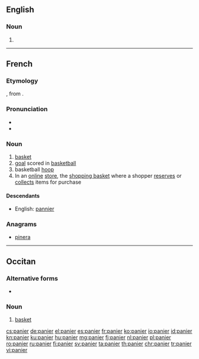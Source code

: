 ==English==

===Noun===
{{en-noun}}

# {{obsolete form of|pannier}}

----

==French==

===Etymology===
{{etyl|la|fr}} {{term|pānārium||breadbasket|lang=la}}, from {{term|panis|pānis|bread}}.

===Pronunciation===
* {{audio|Fr-panier.ogg|audio}}
* {{IPA|/pa.nje/|lang=fr}}

===Noun===
{{fr-noun|m}}

# [[basket]]
# [[goal]] scored in [[basketball]]
# basketball [[hoop]]
# In an [[online]] [[store]], the [[shopping basket]] where a shopper [[reserves]] or [[collects]] items for purchase

====Descendants====
* English: [[pannier]]

===Anagrams===
* [[pinera#French|pinera]]

----

==Occitan==

===Alternative forms===
* {{l|oc|pannier}}

===Noun===
{{oc-noun|m}}

# [[basket]]

[[cs:panier]]
[[de:panier]]
[[el:panier]]
[[es:panier]]
[[fr:panier]]
[[ko:panier]]
[[io:panier]]
[[id:panier]]
[[kn:panier]]
[[ku:panier]]
[[hu:panier]]
[[mg:panier]]
[[fj:panier]]
[[nl:panier]]
[[pl:panier]]
[[ro:panier]]
[[ru:panier]]
[[fi:panier]]
[[sv:panier]]
[[ta:panier]]
[[th:panier]]
[[chr:panier]]
[[tr:panier]]
[[vi:panier]]